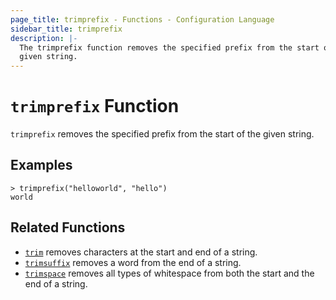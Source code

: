 ```yaml
---
page_title: trimprefix - Functions - Configuration Language
sidebar_title: trimprefix
description: |-
  The trimprefix function removes the specified prefix from the start of a
  given string.
---
```


# `trimprefix` Function

`trimprefix` removes the specified prefix from the start of the given string.

## Examples

```shell-session
> trimprefix("helloworld", "hello")
world
```

## Related Functions

- [`trim`](//docs/templates/hcl_templates/functions/string/trim) removes characters at the start and end of a string.
- [`trimsuffix`](//docs/templates/hcl_templates/functions/string/trimsuffix) removes a word from the end of a string.
- [`trimspace`](//docs/templates/hcl_templates/functions/string/trimspace) removes all types of whitespace from
  both the start and the end of a string.
